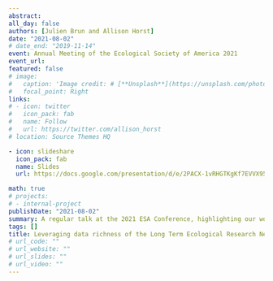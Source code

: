 ```yaml
---
abstract:  
all_day: false
authors: [Julien Brun and Allison Horst]
date: "2021-08-02"
# date_end: "2019-11-14"
event: Annual Meeting of the Ecological Society of America 2021
event_url: 
featured: false
# image: 
#   caption: 'Image credit: # [**Unsplash**](https://unsplash.com/photos/bzdhc5b3Bxs)'
#   focal_point: Right
links:
# - icon: twitter
#   icon_pack: fab
#   name: Follow
#   url: https://twitter.com/allison_horst
# location: Source Themes HQ

- icon: slideshare
  icon_pack: fab
  name: Slides
  url: https://docs.google.com/presentation/d/e/2PACX-1vRHGTKgKf7EVVX95mHgU1SZ8CUnl-bT3viSG47uMZds2f3s7hkzYRP_VCzPgzNnplLhYwHu6gn7I5Mm/pub?start=false&loop=false&delayms=3000

math: true
# projects:
# - internal-project
publishDate: "2021-08-02"
summary: A regular talk at the 2021 ESA Conference, highlighting our work to make an R package containing one data sample from each site in the US LTER Network.
tags: []
title: Leveraging data richness of the Long Term Ecological Research Network for an R datasets package
# url_code: ""
# url_website: ""
# url_slides: ""
# url_video: ""
---
```

